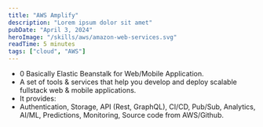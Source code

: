 ```yaml
---
title: "AWS Amplify"
description: "Lorem ipsum dolor sit amet"
pubDate: "April 3, 2024"
heroImage: "/skills/aws/amazon-web-services.svg"
readTime: 5 minutes
tags: ["cloud", "AWS"]
---
```



- 0 Basically Elastic Beanstalk for Web/Mobile Application.
- A set of tools & services that help you develop and deploy scalable fullstack web & mobile applications.
- It provides:
- Authentication, Storage, API (Rest, GraphQL), CI/CD, Pub/Sub, Analytics, AI/ML, Predictions, Monitoring, Source code from AWS/Github.